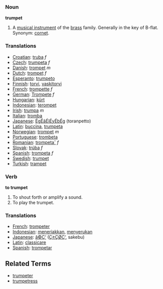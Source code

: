 === Noun ===
'''trumpet'''
# A [[musical instrument]] of the [[brass]] family. Generally in the key of B-flat. Synonym: [[cornet]].

=== Translations ===
*[[Croatian]]: [[truba]] ''f''
*[[Czech]]: [[trumpeta]] ''f''
*[[Danish]]: [[trompet]] ''m''
*[[Dutch]]: [[trompet]] ''f''
*[[Esperanto]]: [[trumpeto]]
*[[Finnish]]: [[torvi]], [[vaskitorvi]]
*[[French]]: [[trompette]] ''f''
*[[German]]: [[Trompete]] ''f''
*[[Hungarian]]: [[kürt]]
*[[Indonesian]]: [[terompet]]
*[[Irish]]: [[trumpa]] ''m''
*[[Italian]]: [[tromba]]
*[[Japanese]]: [[ÉgÉâÉìÉyÉbÉg]] (toranpetto)
*[[Latin]]: [[buccina]], [[trumpeta]]
*[[Norwegian]]: [[trompet]] ''m''
*[[Portuguese]]: [[trombeta]]
*[[Romanian]]: [[trompeta˘]] ''f''
*[[Slovak]]: [[trúba]] ''f''
*[[Spanish]]: [[trompeta]] ''f''
*[[Swedish]]: [[trumpet]]
*[[Turkish]]: [[trampet]]

=== Verb ===
'''to trumpet'''
# To shout forth or amplify a sound.
# To play the trumpet.

=== Translations ===
*[[French]]: [[trompeter]]
*[[Indonesian]]: [[teriak|meneriakkan]], [[seru|menyerukan]]
*[[Japanese]]: [[ã©Ç‘]] ([[Ç≥ÇØÇ‘]], sakebu)
*[[Latin]]: [[classicare]]
*[[Spanish]]: [[trompetar]]

== Related Terms ==

*[[trumpeter]]
*[[trumpetress]]